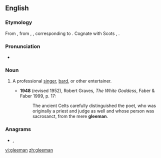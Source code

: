 ==English==

===Etymology===
From {{etyl|enm|en}} {{m|enm|gleeman}}, from {{etyl|ang|en}} {{m|ang|glīġman}}, {{m|ang|glēoman}}, corresponding to {{compound|glee|man|lang=en}}. Cognate with Scots {{m|sco|gle-man}}, {{m|sco|gleman||gleeman, minstrel}}.

===Pronunciation===
* {{IPA|/ˈɡliːmən/|lang=en}}

===Noun===
{{en-noun|gleemen}}

# {{label|en|historical}} A professional [[singer]], [[bard]], or other entertainer.
#* '''1948''' (revised 1952), Robert Graves, ''The White Goddess'', Faber & Faber 1999, p. 17:
#*: The ancient Celts carefully distinguished the poet, who was originally a priest and judge as well and whose person was sacrosanct, from the mere '''gleeman'''.

===Anagrams===
* {{l|en|melange}}, {{l|en|mélange}}

[[vi:gleeman]]
[[zh:gleeman]]